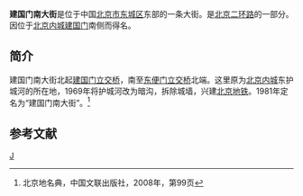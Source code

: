 {{Coord|39.90379009999999|116.4360285|type:landmark_region:CN-11_source:GoogleMaps|display=title}}
{{Infobox China Road
|路牌类型 = Beijing
|道路方向 = NS
|中文道路名称 = 建国门南大街
|道路名称拼音 = JIANGUOMENNAN DAJIE
|图片 = 
|图片说明 = 
|道路属性 = 
|道路总长度 = 
|车速限制 = 
|行车线数量 = 
|所在地区 = [[北京市|北京市]][[东城区_(北京市)|东城区]]
|起点 = [[建国门桥|建国门桥]]
|终点 = [[东便门桥|东便门桥]]
|路段主要建筑 = [[北京市人民代表大会|北京市人民代表大会]]<br/>[[北京市高级人民法院|北京市高级人民法院]]<br/>[[明北京城城墙遗迹|明北京城城墙遗迹]]
}}

'''建国门南大街'''是位于中国[[北京市|北京市]][[东城区_(北京市)|东城区]]东部的一条大街。是[[北京二环路|北京二环路]]的一部分。因位于[[北京内城|北京内城]][[建国门_(北京)|建国门]]南侧而得名。

==简介==
建国门南大街北起[[建国门桥|建国门立交桥]]，南至[[东便门桥|东便门立交桥]]北端。这里原为[[北京内城|北京内城]]东护城河的所在地，1969年将护城河改为暗沟，拆除城墙，兴建[[北京地铁2号线|北京地铁]]。1981年定名为“建国门南大街”。<ref name=bjdmd>北京地名典，中国文联出版社，2008年，第99页</ref>

==参考文献==
{{reflist}}

{{北京二环路}}
[[Category:东城区道路_(北京市)|J]]